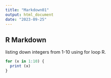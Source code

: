 ```yaml
---
title: "Markdown01"
output: html_document
date: "2023-09-25"
---
```

## R Markdown

listing down integers from 1-10 using for loop R. 

```r
for (x in 1:10) {
  print (x)
}
```
